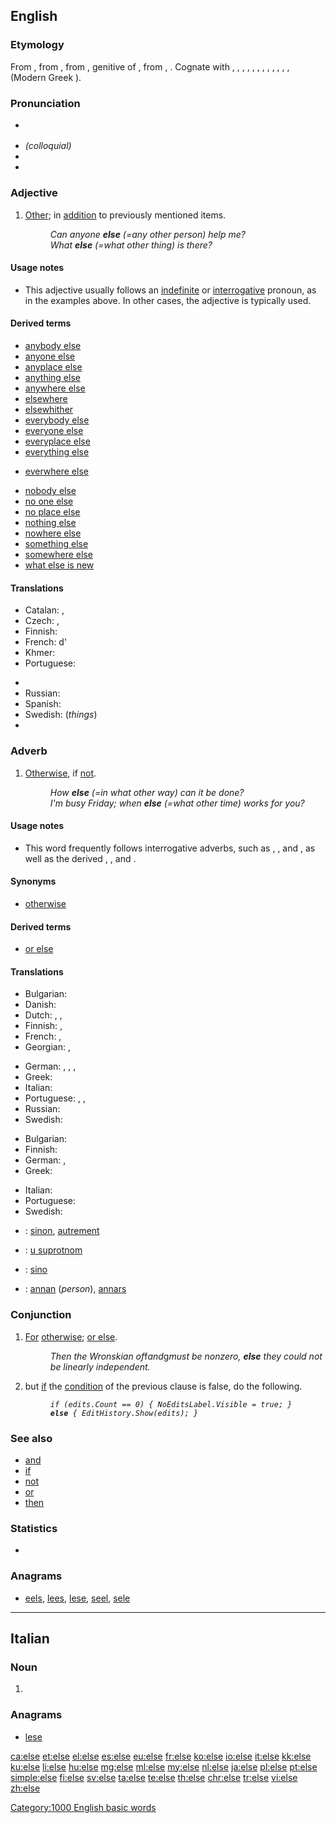 {{also|Else}}
==English==

===Etymology===
From {{etyl|enm|en}}, from {{etyl|ang|en}} {{term|elles||other, otherwise, different|lang=ang}}, from {{etyl|gem-pro|en}} {{term/t|gem-pro|*aljas||of another, of something else}}, genitive of {{term/t|gem-pro|*aljaz||other}}, from {{etyl|ine-pro|en}} {{term/t|ine-pro|*h₂elios}}, {{term/t|ine-pro|*al-||other|pos=pronoun}}. Cognate with {{etyl|ofs|-}} {{term|elles||other|lang=ofs}}, {{etyl|goh|-}} {{term|elles|lang=goh}}, {{term|ellies||other|lang=goh}}, {{etyl|da|-}} {{term|eller||or|lang=da}}, {{etyl|da|-}} {{term|ellers||otherwise|lang=da}}, {{etyl|sv|-}} {{term|eljes|lang=sv}}, {{term|eljest||or else, otherwise|lang=sv}}, {{etyl|no|-}} {{term|elles||else, otherwise|lang=no|lang=nn}}, {{etyl|got|-}} {{term|𐌰𐌻𐌾𐌹𐍃||tr=aljis|other|lang=got|sc=Goth}}, {{etyl|la|-}} {{term|alius||other, another|lang=la}}, {{etyl|grc|-}} {{term|ἄλλος|tr=állos|lang=grc}}, {{grc-alt|αἶλος|dial=ark}}, (Modern Greek {{term|αλλιώς||tr=alliṓs|otherwise, else|lang=el}}).

===Pronunciation===
* {{a|RP|US}} {{IPA|/ɛls/}}
* ''(colloquial)'' {{IPA|/ɛlts/}}
* {{audio|en-us-else.ogg|Audio (US)|lang=en}}
* {{rhymes|ɛls}}

===Adjective===
{{en-adj|-}}

# [[other|Other]]; in [[addition]] to previously mentioned items.
#: ''Can anyone '''else''' (=any other person) help me?''
#: ''What '''else''' (=what other thing) is there?''

====Usage notes====
* This adjective usually follows an [[indefinite]] or [[interrogative]] pronoun, as in the examples above. In other cases, the adjective {{term|other}} is typically used.

====Derived terms====
{{rel-top|Terms derived from the adjective ''else''}}
* [[anybody else]]
* [[anyone else]]
* [[anyplace else]]
* [[anything else]]
* [[anywhere else]]
* [[elsewhere]]
* [[elsewhither]]
* [[everybody else]]
* [[everyone else]]
* [[everyplace else]]
* [[everything else]]
{{rel-mid}}
* [[everwhere else]]
<!-- do not add "how else" here; "else" is an adverb in this expression-->
* [[nobody else]]
* [[no one else]]
* [[no place else]]
* [[nothing else]]
* [[nowhere else]]
* [[something else]]
* [[somewhere else]]
* [[what else is new]]
<!-- do not add "what else", "when else", etc, here; "else" is an adverb in these expressions-->
{{rel-bottom}}

====Translations====
{{trans-top|other}}
* Catalan: {{t+|ca|més}}, {{t|ca|altre}}
* Czech: {{t+|cs|jiný}}, {{t+|cs|ostatní}}
* Finnish: {{t+|fi|muu}}
* French: d'{{t+|fr|autre}}
* Khmer: {{t+|km|ទៀត|tr=tiet|sc=Khmr}}
* Portuguese: {{t+|pt|mais}}
{{trans-mid}}
* {{trreq|ro}}
* Russian: {{t+|ru|ещё|tr=ješčó|sc=Cyrl}}
* Spanish: {{t+|es|más}}
* Swedish: {{t+|sv|annat}} (''things'')
* {{trreq|vo}}
{{trans-bottom}}

===Adverb===
{{en-adv|-}}

# [[otherwise|Otherwise]], if [[not]].
#: ''How '''else''' (=in what other way) can it be done?''
#: ''I'm busy Friday; when '''else''' (=what other time) works for you?''

====Usage notes====
* {{sense|otherwise}} This word frequently follows interrogative adverbs, such as {{term|how}}, {{term|why}}, and {{term|when}}, as well as the derived {{term|however}}, {{term|why ever}}, and {{term|whenever}}.

====Synonyms====
* [[otherwise]]

====Derived terms====
* [[or else]]

====Translations====
{{trans-top|word that implies any result with the exception of the one being referred to}}
* Bulgarian: {{t|bg|иначе, освен това}}
* Danish: {{t|da|ellers}}
* Dutch: {{t|nl|zoniet}}, {{t+|nl|anders}}, {{t|nl|in het andere geval}}
* Finnish: {{t+|fi|muuten}}, {{t|fi|muutoin}}
* French: {{t+|fr|sinon}}, {{t+|fr|autrement}}
* Georgian: {{t|ka|სხვანაირად|tr=sxvanairad|sc=Geor}}, {{t|ka|სხვაგვარად|tr=sxvagvarad|sc=Geor}}
{{trans-mid}}
* German: {{t+|de|sonst}}, {{t+|de|anders}}, {{t+|de|andernfalls}}, {{t+|de|ansonsten}}
* Greek: {{t+|el|αλλιώς||tr=alliós}}
* Italian: {{t+|it|altro}}
* Portuguese: {{t+|pt|senão}}, {{t+|pt|em vez de}}, {{t|pt|além disso}}
* Russian: {{t+|ru|иначе|tr=ináče, ínače|sc=Cyrl}}
* Swedish: {{t+|sv|annars}}
{{trans-bottom}}

{{trans-top|statement in computing that indicates the result of a conditional statement (if) evaluating as false}}
* Bulgarian: {{t+|bg|иначе}}
* Finnish: {{t+|fi|muuten}}
* German: {{t|de|else}}, {{t+|de|sonst}}
* Greek: {{t+|el|αλλιώς||tr=alliós}}
{{trans-mid}}
* Italian: {{t+|it|altrimenti}}
* Portuguese: {{t+|pt|senão}}
* Swedish: {{t+|sv|annars}}
{{trans-bottom}}

{{checktrans-top}}
* {{ttbc|fr}}: [[sinon]], [[autrement]]
* {{ttbc|sh}}: [[u suprotnom]]
* {{ttbc|es}}: [[sino]]
* {{ttbc|sv}}: [[annan]] (''person''), [[annars]]
{{trans-bottom}}

===Conjunction===
{{en-con}}

# [[for|For]] [[otherwise]]; [[or else]].
#: ''Then the Wronskian of ''f'' and ''g'' must be nonzero, '''else''' they could not be linearly independent.''
# {{context|computing|in many programming languages and [[pseudocode]]|lang=en}} but [[if]] the [[condition]] of the previous {{term|if}} clause is false, do the following.
#: ''<tt>if (edits.Count == 0) { NoEditsLabel.Visible = true; }</tt>''
#: ''<tt>'''else''' { EditHistory.Show(edits); }</tt>''

===See also===
* [[and]]
* [[if]]
* [[not]]
* [[or]]
* [[then]]

===Statistics===
* {{rank|stand|past|suppose|503|else|entered|none|river}}

===Anagrams===
* [[eels#English|eels]], [[lees#English|lees]], [[lese#English|lese]], [[seel#English|seel]], [[sele#English|sele]]

[[Category:1000 English basic words]]
----
==Italian==

===Noun===
{{head|it|plural}} {{g|f}}

# {{plural of|elsa|lang=it}}

===Anagrams===
* [[lese#Italian|lese]]

[[ca:else]]
[[et:else]]
[[el:else]]
[[es:else]]
[[eu:else]]
[[fr:else]]
[[ko:else]]
[[io:else]]
[[it:else]]
[[kk:else]]
[[ku:else]]
[[li:else]]
[[hu:else]]
[[mg:else]]
[[ml:else]]
[[my:else]]
[[nl:else]]
[[ja:else]]
[[pl:else]]
[[pt:else]]
[[simple:else]]
[[fi:else]]
[[sv:else]]
[[ta:else]]
[[te:else]]
[[th:else]]
[[chr:else]]
[[tr:else]]
[[vi:else]]
[[zh:else]]